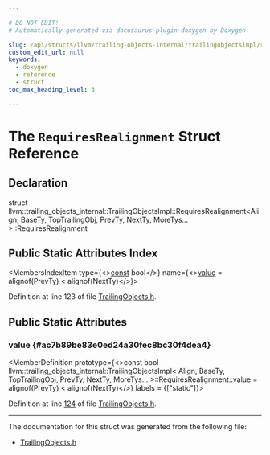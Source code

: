 ```yaml
---

# DO NOT EDIT!
# Automatically generated via docusaurus-plugin-doxygen by Doxygen.

slug: /api/structs/llvm/trailing-objects-internal/trailingobjectsimpl/requiresrealignment-024c2b521eaafc62d0ced52d85e480d6
custom_edit_url: null
keywords:
  - doxygen
  - reference
  - struct
toc_max_heading_level: 3

---
```





# The `RequiresRealignment` Struct Reference

<DoxygenPage pluginConfig={pluginConfig}>



## Declaration

<CodeBlock>struct llvm::trailing_objects_internal::TrailingObjectsImpl::RequiresRealignment&lt;Align, BaseTy, TopTrailingObj, PrevTy, NextTy, MoreTys... &gt;::RequiresRealignment</CodeBlock>

## Public Static Attributes Index

<MembersIndex>

<MembersIndexItem
  type={<><a href="/docs/api/files/lib/lib/target/lib/target/aarch64/aarch64promoteconstant-cpp/#a90f8350fecae261c25be85d38b451bff">const</a> bool</>}
  name={<><a href="#ac7b89be83e0ed24a30fec8bc30f4dea4">value</a> = alignof(PrevTy) &lt; alignof(NextTy)</>}>
</MembersIndexItem>

</MembersIndex>


Definition at line 123 of file <a href="/docs/api/files/include/include/llvm/include/llvm/support/trailingobjects-h">TrailingObjects.h</a>.

<SectionDefinition>

## Public Static Attributes

### value {#ac7b89be83e0ed24a30fec8bc30f4dea4}

<MemberDefinition
  prototype={<>const bool llvm::trailing&#95;objects&#95;internal::TrailingObjectsImpl&lt; Align, BaseTy, TopTrailingObj, PrevTy, NextTy, MoreTys... &gt;::RequiresRealignment::value = alignof(PrevTy) &lt; alignof(NextTy)</>}
  labels = {["static"]}>

Definition at line <a href="/docs/api/files/include/include/llvm/include/llvm/support/trailingobjects-h/#l00124">124</a> of file <a href="/docs/api/files/include/include/llvm/include/llvm/support/trailingobjects-h">TrailingObjects.h</a>.
</MemberDefinition>

</SectionDefinition>

<hr/>

The documentation for this struct was generated from the following file:

<ul>
<li><a href="/docs/api/files/include/include/llvm/include/llvm/support/trailingobjects-h">TrailingObjects.h</a></li>
</ul>

</DoxygenPage>
